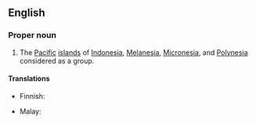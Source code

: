 ==English==

===Proper noun===
{{wikipedia}}
{{en-proper noun}}

# The [[Pacific]] [[island]]s of [[Indonesia]], [[Melanesia]], [[Micronesia]], and [[Polynesia]] considered as a group.

====Translations====
{{trans-top|group of islands}}
* Finnish: {{t|fi|Austronesia}}
{{trans-mid}}
* Malay: {{t|ms|Austronesia}}
{{trans-bottom}}